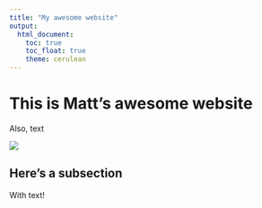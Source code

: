```yaml
---
title: "My awesome website"
output: 
  html_document:
    toc: true
    toc_float: true
    theme: cerulean
---
```


# This is Matt's awesome website

Also, text

![](https://media.giphy.com/media/drXGoW1iudhKw/giphy.gif)

## Here's a subsection

With text!